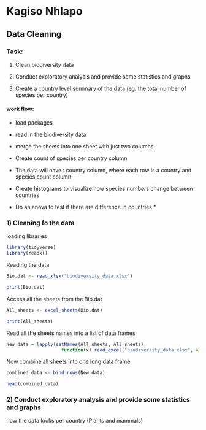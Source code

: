 # Kagiso Nhlapo

## Data Cleaning

### Task:

1)  Clean biodiversity data

2)  Conduct exploratory analysis and provide some statistics and graphs

3)  Create a country level summary of the data (eg. the total number of species per country)

#### work flow:

-   load packages

-   read in the biodiversity data

-   merge the sheets into one sheet with just two columns

-   Create count of species per country column

-   The data will have : country column, where each row is a country and species count column

-   Create histograms to visualize how species numbers change between countries

-   Do an anova to test if there are difference in countries \*

### 1) Cleaning fo the data

loading libraries

```r

library(tidyverse)
library(readxl)
```

Reading the data

```r

Bio.dat <- read_xlsx("biodiversity_data.xlsx")

print(Bio.dat)

```

Access all the sheets from the Bio.dat

```r

All_sheets <- excel_sheets(Bio.dat)

print(All_sheets)

```

Read all the sheets names into a list of data frames

```r

New_data = lapply(setNames(All_sheets, All_sheets),  
                    function(x) read_excel("biodiversity_data.xlsx", All_sheets = x)) 

```

Now combine all sheets into one long data frame

```r

combined_data <- bind_rows(New_data)

head(combined_data)


```


### 2)  Conduct exploratory analysis and provide some statistics and graphs

how the data looks per country (Plants and mammals)

```r

```

